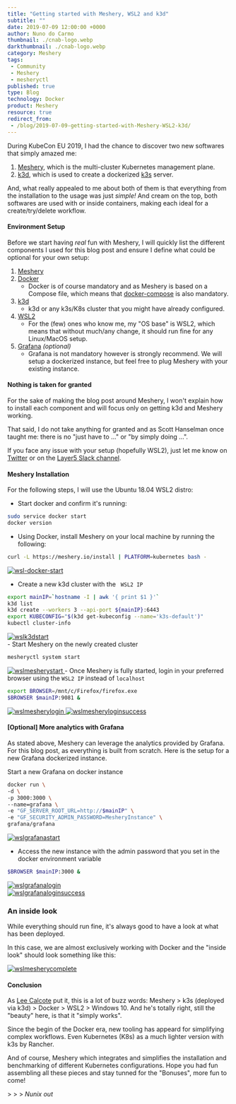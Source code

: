 ```yaml
---
title: "Getting started with Meshery, WSL2 and k3d"
subtitle: ""
date: 2019-07-09 12:00:00 +0000
author: Nuno do Carmo
thumbnail: ./cnab-logo.webp
darkthumbnail: ./cnab-logo.webp
category: Meshery
tags:
 - Community
 - Meshery
 - mesheryctl
published: true
type: Blog
technology: Docker
product: Meshery
resource: true
redirect_from:
 - /blog/2019-07-09-getting-started-with-Meshery-WSL2-k3d/
---
```




<BlogWrapper>

During KubeCon EU 2019, I had the chance to discover two new softwares that simply amazed me:
1. [Meshery](https://layer5.io/cloud-native-management/meshery), which is the multi-cluster Kubernetes management plane.
2. [k3d](https://github.com/rancher/k3d), which is used to create a dockerized [k3s](https://k3s.io) server.

And, what really appealed to me about both of them is that everything from the installation to the usage was just *simple!*
And cream on the top, both softwares are used with or inside containers, making each ideal for a create/try/delete workflow.

<h4>Environment Setup</h4>

Before we start having *real* fun with Meshery, I will quickly list the different components I used for this blog post and ensure I define what could be optional for your own setup:
1. [Meshery](https://layer5.io/cloud-native-management/meshery)
2. [Docker](https://docs.docker.com/install/)
    - Docker is of course mandatory and as Meshery is based on a Compose file, which means that [docker-compose](https://docs.docker.com/compose/install/) is also mandatory.
3. [k3d](https://github.com/rancher/k3d)
    - k3d or any k3s/K8s cluster that you might have already configured.
4. [WSL2](https://devblogs.microsoft.com/commandline/wsl-2-is-now-available-in-windows-insiders/)
    - For the (few) ones who know me, my "OS base" is WSL2, which means that without much/any change, it should run fine for any Linux/MacOS setup.
5. [Grafana](https://grafana.com/) *(optional)*
    - Grafana is not mandatory however is strongly recommend. We will setup a dockerized instance, but feel free to plug Meshery with your existing instance.

<h4> Nothing is taken for granted </h4>

For the sake of making the blog post around Meshery, I won't explain how to install each component and will focus only on getting k3d and Meshery working.

That said, I do not take anything for granted and as Scott Hanselman once taught me: there is no "just have to ..." or "by simply doing ...".

If you face any issue with your setup (hopefully WSL2), just let me know on [Twitter](https://twitter.com/nunixtech) or on the [Layer5 Slack channel](http://slack.layer5.io).

<h4>Meshery Installation</h4>

For the following steps, I will use the Ubuntu 18.04 WSL2 distro:

- Start docker and confirm it's running:

```bash
sudo service docker start
docker version
```

- Using Docker, install Meshery on your local machine by running the following:

```bash
curl -L https://meshery.io/install | PLATFORM=kubernetes bash -
```
<a href={wsldockerstart}>
    <img src={wsldockerstart} className="thumbnail" alt="wsl-docker-start" />
</a>

- Create a new k3d cluster with the <code> WSL2 IP </code>

```bash
export mainIP=`hostname -I | awk '{ print $1 }'`
k3d list
k3d create --workers 3 --api-port ${mainIP}:6443
export KUBECONFIG="$(k3d get-kubeconfig --name='k3s-default')"
kubectl cluster-info
```

<a href={wslk3dstart}>
    <img src={wslk3dstart} className="thumbnail" alt="wslk3dstart" />
</a>
<br/>
- Start Meshery on the newly created cluster

```bash
mesheryctl system start
```

<a href={wslmesherystart}>
    <img src={wslmesherystart} className="thumbnail" alt="wslmesherystart" />
</a>
- Once Meshery is fully started, login in your preferred browser using the <code>WSL2 IP</code> instead of <code>localhost</code>

```bash
export BROWSER=/mnt/c/Firefox/firefox.exe
$BROWSER $mainIP:9081 &
```

<a href={wslmesherylogin}>
        <img src={wslmesherylogin} alt="wslmesherylogin" />
</a>
<a href={wslmesheryloginsuccess}>
    <img src={wslmesheryloginsuccess} alt="wslmesheryloginsuccess" />
</a>


#### [Optional] More analytics with Grafana
As stated above, Meshery can leverage the analytics provided by Grafana. For this blog post, as everything is built from scratch. Here is the setup for a new Grafana dockerized instance.

Start a new Grafana on docker instance

```bash
docker run \
-d \
-p 3000:3000 \
--name=grafana \
-e "GF_SERVER_ROOT_URL=http://$mainIP" \
-e "GF_SECURITY_ADMIN_PASSWORD=MesheryInstance" \
grafana/grafana
```

<a href={wslgrafanastart}>
    <img src={wslgrafanastart} className="thumbnail" alt="wslgrafanastart" />
</a>

- Access the new instance with the admin password that you set in the docker environment variable
```bash
$BROWSER $mainIP:3000 &
```

<a href={wslgrafanalogin}>
    <img src={wslgrafanalogin} className="thumbnail" alt="wslgrafanalogin" />
</a>
<br />
<a href={wslgrafanaloginsuccess}>
    <img src={wslgrafanaloginsuccess} className="thumbnail" alt="wslgrafanaloginsuccess" />
</a>

### An inside look
While everything should run fine, it's always good to have a look at what has been deployed.

In this case, we are almost exclusively working with Docker and the "inside look" should look something like this:

<a href={wslmesherycomplete}>
    <img src={wslmesherycomplete}className="thumbnail" alt="wslmesherycomplete" />
</a>

#### Conclusion
As [Lee Calcote](https://twitter.com/lcalcote) put it, this is a lot of buzz words: Meshery > k3s (deployed via k3d) > Docker > WSL2 > Windows 10. And he's totally right, still the "beauty" here, is that it "simply works".

Since the begin of the Docker era, new tooling has appeard for simplifying complex workflows.
Even Kubernetes (K8s) as a much lighter version with k3s by Rancher.

And of course, Meshery which integrates and simplifies the installation and benchmarking of different Kubernetes configurations. Hope you had fun assembling all these pieces and stay tunned for the "Bonuses", more fun to come!

<span> > > > <i>Nunix out</i></span>


</BlogWrapper>
